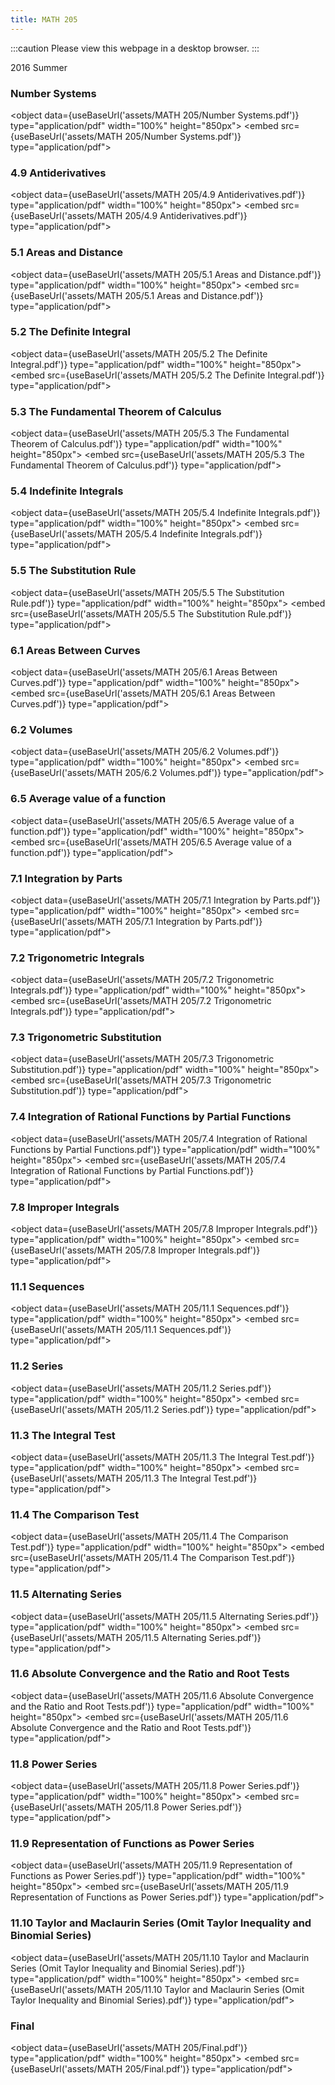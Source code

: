 ```yaml
---
title: MATH 205
---
```



:::caution
Please view this webpage in a desktop browser.
:::

2016 Summer

### Number Systems
<object data={useBaseUrl('assets/MATH 205/Number Systems.pdf')} type="application/pdf" width="100%" height="850px">
    <embed src={useBaseUrl('assets/MATH 205/Number Systems.pdf')} type="application/pdf">
            </embed>
</object>

### 4.9 Antiderivatives
<object data={useBaseUrl('assets/MATH 205/4.9 Antiderivatives.pdf')} type="application/pdf" width="100%" height="850px">
    <embed src={useBaseUrl('assets/MATH 205/4.9 Antiderivatives.pdf')} type="application/pdf">
            </embed>
</object>

### 5.1 Areas and Distance
<object data={useBaseUrl('assets/MATH 205/5.1 Areas and Distance.pdf')} type="application/pdf" width="100%" height="850px">
    <embed src={useBaseUrl('assets/MATH 205/5.1 Areas and Distance.pdf')} type="application/pdf">
            </embed>
</object>

### 5.2 The Definite Integral
<object data={useBaseUrl('assets/MATH 205/5.2 The Definite Integral.pdf')} type="application/pdf" width="100%" height="850px">
    <embed src={useBaseUrl('assets/MATH 205/5.2 The Definite Integral.pdf')} type="application/pdf">
            </embed>
</object>

### 5.3 The Fundamental Theorem of Calculus
<object data={useBaseUrl('assets/MATH 205/5.3 The Fundamental Theorem of Calculus.pdf')} type="application/pdf" width="100%" height="850px">
    <embed src={useBaseUrl('assets/MATH 205/5.3 The Fundamental Theorem of Calculus.pdf')} type="application/pdf">
            </embed>
</object>

### 5.4 Indefinite Integrals
<object data={useBaseUrl('assets/MATH 205/5.4 Indefinite Integrals.pdf')} type="application/pdf" width="100%" height="850px">
    <embed src={useBaseUrl('assets/MATH 205/5.4 Indefinite Integrals.pdf')} type="application/pdf">
            </embed>
</object>

### 5.5 The Substitution Rule
<object data={useBaseUrl('assets/MATH 205/5.5 The Substitution Rule.pdf')} type="application/pdf" width="100%" height="850px">
    <embed src={useBaseUrl('assets/MATH 205/5.5 The Substitution Rule.pdf')} type="application/pdf">
            </embed>
</object>

### 6.1 Areas Between Curves
<object data={useBaseUrl('assets/MATH 205/6.1 Areas Between Curves.pdf')} type="application/pdf" width="100%" height="850px">
    <embed src={useBaseUrl('assets/MATH 205/6.1 Areas Between Curves.pdf')} type="application/pdf">
            </embed>
</object>

### 6.2 Volumes
<object data={useBaseUrl('assets/MATH 205/6.2 Volumes.pdf')} type="application/pdf" width="100%" height="850px">
    <embed src={useBaseUrl('assets/MATH 205/6.2 Volumes.pdf')} type="application/pdf">
            </embed>
</object>

### 6.5 Average value of a function
<object data={useBaseUrl('assets/MATH 205/6.5 Average value of a function.pdf')} type="application/pdf" width="100%" height="850px">
    <embed src={useBaseUrl('assets/MATH 205/6.5 Average value of a function.pdf')} type="application/pdf">
            </embed>
</object>

### 7.1 Integration by Parts
<object data={useBaseUrl('assets/MATH 205/7.1 Integration by Parts.pdf')} type="application/pdf" width="100%" height="850px">
    <embed src={useBaseUrl('assets/MATH 205/7.1 Integration by Parts.pdf')} type="application/pdf">
            </embed>
</object>

### 7.2 Trigonometric Integrals
<object data={useBaseUrl('assets/MATH 205/7.2 Trigonometric Integrals.pdf')} type="application/pdf" width="100%" height="850px">
    <embed src={useBaseUrl('assets/MATH 205/7.2 Trigonometric Integrals.pdf')} type="application/pdf">
            </embed>
</object>

### 7.3 Trigonometric Substitution
<object data={useBaseUrl('assets/MATH 205/7.3 Trigonometric Substitution.pdf')} type="application/pdf" width="100%" height="850px">
    <embed src={useBaseUrl('assets/MATH 205/7.3 Trigonometric Substitution.pdf')} type="application/pdf">
            </embed>
</object>

### 7.4 Integration of Rational Functions by Partial Functions
<object data={useBaseUrl('assets/MATH 205/7.4 Integration of Rational Functions by Partial Functions.pdf')} type="application/pdf" width="100%" height="850px">
    <embed src={useBaseUrl('assets/MATH 205/7.4 Integration of Rational Functions by Partial Functions.pdf')} type="application/pdf">
            </embed>
</object>

### 7.8 Improper Integrals
<object data={useBaseUrl('assets/MATH 205/7.8 Improper Integrals.pdf')} type="application/pdf" width="100%" height="850px">
    <embed src={useBaseUrl('assets/MATH 205/7.8 Improper Integrals.pdf')} type="application/pdf">
            </embed>
</object>

### 11.1 Sequences
<object data={useBaseUrl('assets/MATH 205/11.1 Sequences.pdf')} type="application/pdf" width="100%" height="850px">
    <embed src={useBaseUrl('assets/MATH 205/11.1 Sequences.pdf')} type="application/pdf">
            </embed>
</object>

### 11.2 Series
<object data={useBaseUrl('assets/MATH 205/11.2 Series.pdf')} type="application/pdf" width="100%" height="850px">
    <embed src={useBaseUrl('assets/MATH 205/11.2 Series.pdf')} type="application/pdf">
            </embed>
</object>

### 11.3 The Integral Test
<object data={useBaseUrl('assets/MATH 205/11.3 The Integral Test.pdf')} type="application/pdf" width="100%" height="850px">
    <embed src={useBaseUrl('assets/MATH 205/11.3 The Integral Test.pdf')} type="application/pdf">
            </embed>
</object>

### 11.4 The Comparison Test
<object data={useBaseUrl('assets/MATH 205/11.4 The Comparison Test.pdf')} type="application/pdf" width="100%" height="850px">
    <embed src={useBaseUrl('assets/MATH 205/11.4 The Comparison Test.pdf')} type="application/pdf">
            </embed>
</object>

### 11.5 Alternating Series
<object data={useBaseUrl('assets/MATH 205/11.5 Alternating Series.pdf')} type="application/pdf" width="100%" height="850px">
    <embed src={useBaseUrl('assets/MATH 205/11.5 Alternating Series.pdf')} type="application/pdf">
            </embed>
</object>

### 11.6 Absolute Convergence and the Ratio and Root Tests
<object data={useBaseUrl('assets/MATH 205/11.6 Absolute Convergence and the Ratio and Root Tests.pdf')} type="application/pdf" width="100%" height="850px">
    <embed src={useBaseUrl('assets/MATH 205/11.6 Absolute Convergence and the Ratio and Root Tests.pdf')} type="application/pdf">
            </embed>
</object>

### 11.8 Power Series
<object data={useBaseUrl('assets/MATH 205/11.8 Power Series.pdf')} type="application/pdf" width="100%" height="850px">
    <embed src={useBaseUrl('assets/MATH 205/11.8 Power Series.pdf')} type="application/pdf">
            </embed>
</object>

### 11.9 Representation of Functions as Power Series
<object data={useBaseUrl('assets/MATH 205/11.9 Representation of Functions as Power Series.pdf')} type="application/pdf" width="100%" height="850px">
    <embed src={useBaseUrl('assets/MATH 205/11.9 Representation of Functions as Power Series.pdf')} type="application/pdf">
            </embed>
</object>

### 11.10 Taylor and Maclaurin Series (Omit Taylor Inequality and Binomial Series)
<object data={useBaseUrl('assets/MATH 205/11.10 Taylor and Maclaurin Series (Omit Taylor Inequality and Binomial Series).pdf')} type="application/pdf" width="100%" height="850px">
    <embed src={useBaseUrl('assets/MATH 205/11.10 Taylor and Maclaurin Series (Omit Taylor Inequality and Binomial Series).pdf')} type="application/pdf">
            </embed>
</object>

### Final
<object data={useBaseUrl('assets/MATH 205/Final.pdf')} type="application/pdf" width="100%" height="850px">
    <embed src={useBaseUrl('assets/MATH 205/Final.pdf')} type="application/pdf">
            </embed>
</object>
